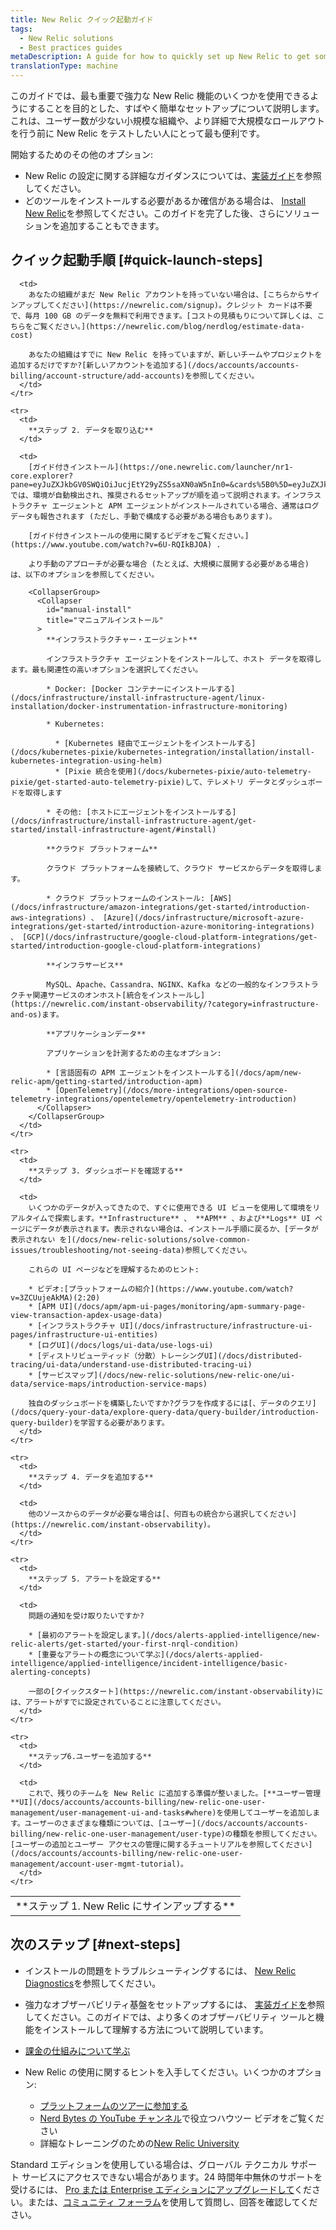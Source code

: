 ```yaml
---
title: New Relic クイック起動ガイド
tags:
  - New Relic solutions
  - Best practices guides
metaDescription: A guide for how to quickly set up New Relic to get some important telemetry data reporting.
translationType: machine
---
```


このガイドでは、最も重要で強力な New Relic 機能のいくつかを使用できるようにすることを目的とした、すばやく簡単なセットアップについて説明します。これは、ユーザー数が少ない小規模な組織や、より詳細で大規模なロールアウトを行う前に New Relic をテストしたい人にとって最も便利です。

開始するためのその他のオプション:

* New Relic の設定に関する詳細なガイダンスについては、[実装ガイド](/docs/new-relic-solutions/get-started/implementation-guide-intro)を参照してください。
* どのツールをインストールする必要があるか確信がある場合は、 [Install New Relic](/docs/new-relic-solutions/new-relic-one/install-configure/install-new-relic#what)を参照してください。このガイドを完了した後、さらにソリューションを追加することもできます。

## クイック起動手順 [#quick-launch-steps]

<table>
  <tbody>
    <tr>
      <td style={{ width: "190px" }}>
        **ステップ 1. New Relic にサインアップする**
      </td>

      <td>
        あなたの組織がまだ New Relic アカウントを持っていない場合は、[こちらからサインアップしてください](https://newrelic.com/signup)。クレジット カードは不要で、毎月 100 GB のデータを無料で利用できます。[コストの見積もりについて詳しくは、こちらをご覧ください。](https://newrelic.com/blog/nerdlog/estimate-data-cost)

        あなたの組織はすでに New Relic を持っていますが、新しいチームやプロジェクトを追加するだけですか?[新しいアカウントを追加する](/docs/accounts/accounts-billing/account-structure/add-accounts)を参照してください。
      </td>
    </tr>

    <tr>
      <td>
        **ステップ 2. データを取り込む**
      </td>

      <td>
        [ガイド付きインストール](https://one.newrelic.com/launcher/nr1-core.explorer?pane=eyJuZXJkbGV0SWQiOiJucjEtY29yZS5saXN0aW5nIn0=&cards%5B0%5D=eyJuZXJkbGV0SWQiOiJucjEtaW5zdGFsbC1uZXdyZWxpYy5ucjEtaW5zdGFsbC1uZXdyZWxpYyIsImFjdGl2ZUNvbXBvbmVudCI6IlZUU09FbnZpcm9ubWVudCIsInBhdGgiOiJndWlkZWQifQ==)では、環境が自動検出され、推奨されるセットアップが順を追って説明されます。インフラストラクチャ エージェントと APM エージェントがインストールされている場合、通常はログ データも報告されます (ただし、手動で構成する必要がある場合もあります)。

        [ガイド付きインストールの使用に関するビデオをご覧ください。](https://www.youtube.com/watch?v=6U-RQIkBJOA) .

        より手動のアプローチが必要な場合 (たとえば、大規模に展開する必要がある場合) は、以下のオプションを参照してください。

        <CollapserGroup>
          <Collapser
            id="manual-install"
            title="マニュアルインストール"
          >
            **インフラストラクチャー・エージェント**

            インフラストラクチャ エージェントをインストールして、ホスト データを取得します。最も関連性の高いオプションを選択してください。

            * Docker: [Docker コンテナーにインストールする](/docs/infrastructure/install-infrastructure-agent/linux-installation/docker-instrumentation-infrastructure-monitoring)

            * Kubernetes:

              * [Kubernetes 経由でエージェントをインストールする](/docs/kubernetes-pixie/kubernetes-integration/installation/install-kubernetes-integration-using-helm)
              * [Pixie 統合を使用](/docs/kubernetes-pixie/auto-telemetry-pixie/get-started-auto-telemetry-pixie)して、テレメトリ データとダッシュボードを取得します

            * その他: [ホストにエージェントをインストールする](/docs/infrastructure/install-infrastructure-agent/get-started/install-infrastructure-agent/#install)

            **クラウド プラットフォーム**

            クラウド プラットフォームを接続して、クラウド サービスからデータを取得します。

            * クラウド プラットフォームのインストール: [AWS](/docs/infrastructure/amazon-integrations/get-started/introduction-aws-integrations) 、 [Azure](/docs/infrastructure/microsoft-azure-integrations/get-started/introduction-azure-monitoring-integrations) 、 [GCP](/docs/infrastructure/google-cloud-platform-integrations/get-started/introduction-google-cloud-platform-integrations)

            **インフラサービス**

            MySQL、Apache、Cassandra、NGINX、Kafka などの一般的なインフラストラクチャ関連サービスのオンホスト[統合をインストールし](https://newrelic.com/instant-observability/?category=infrastructure-and-os)ます。

            **アプリケーションデータ**

            アプリケーションを計測するための主なオプション:

            * [言語固有の APM エージェントをインストールする](/docs/apm/new-relic-apm/getting-started/introduction-apm)
            * [OpenTelemetry](/docs/more-integrations/open-source-telemetry-integrations/opentelemetry/opentelemetry-introduction)
          </Collapser>
        </CollapserGroup>
      </td>
    </tr>

    <tr>
      <td>
        **ステップ 3. ダッシュボードを確認する**
      </td>

      <td>
        いくつかのデータが入ってきたので、すぐに使用できる UI ビューを使用して環境をリアルタイムで探索します。**Infrastructure** 、 **APM** 、および**Logs** UI ページにデータが表示されます。表示されない場合は、インストール手順に戻るか、[データが表示されない を](/docs/new-relic-solutions/solve-common-issues/troubleshooting/not-seeing-data)参照してください。

        これらの UI ページなどを理解するためのヒント:

        * ビデオ:[プラットフォームの紹介](https://www.youtube.com/watch?v=3ZCUujeAkMA)(2:20)
        * [APM UI](/docs/apm/apm-ui-pages/monitoring/apm-summary-page-view-transaction-apdex-usage-data)
        * [インフラストラクチャ UI](/docs/infrastructure/infrastructure-ui-pages/infrastructure-ui-entities)
        * [ログUI](/docs/logs/ui-data/use-logs-ui)
        * [ディストリビューティッド（分散）トレーシングUI](/docs/distributed-tracing/ui-data/understand-use-distributed-tracing-ui)
        * [サービスマップ](/docs/new-relic-solutions/new-relic-one/ui-data/service-maps/introduction-service-maps)

        独自のダッシュボードを構築したいですか?グラフを作成するには[、データのクエリ](/docs/query-your-data/explore-query-data/query-builder/introduction-query-builder)を学習する必要があります。
      </td>
    </tr>

    <tr>
      <td>
        **ステップ 4. データを追加する**
      </td>

      <td>
        他のソースからのデータが必要な場合は[、何百もの統合から選択してください](https://newrelic.com/instant-observability)。
      </td>
    </tr>

    <tr>
      <td>
        **ステップ 5. アラートを設定する**
      </td>

      <td>
        問題の通知を受け取りたいですか?

        * [最初のアラートを設定します。](/docs/alerts-applied-intelligence/new-relic-alerts/get-started/your-first-nrql-condition)
        * [重要なアラートの概念について学ぶ](/docs/alerts-applied-intelligence/applied-intelligence/incident-intelligence/basic-alerting-concepts)

        一部の[クイックスタート](https://newrelic.com/instant-observability)には、アラートがすでに設定されていることに注意してください。
      </td>
    </tr>

    <tr>
      <td>
        **ステップ6.ユーザーを追加する**
      </td>

      <td>
        これで、残りのチームを New Relic に追加する準備が整いました。[**ユーザー管理**UI](/docs/accounts/accounts-billing/new-relic-one-user-management/user-management-ui-and-tasks#where)を使用してユーザーを追加します。ユーザーのさまざまな種類については、[ユーザー](/docs/accounts/accounts-billing/new-relic-one-user-management/user-type)の種類を参照してください。[ユーザーの追加とユーザー アクセスの管理に関するチュートリアルを参照してください](/docs/accounts/accounts-billing/new-relic-one-user-management/account-user-mgmt-tutorial)。
      </td>
    </tr>
  </tbody>
</table>

## 次のステップ [#next-steps]

* インストールの問題をトラブルシューティングするには、 [New Relic Diagnostics](/docs/using-new-relic/cross-product-functions/troubleshooting/new-relic-diagnostics)を参照してください。

* 強力なオブザーバビリティ基盤をセットアップするには、 [実装ガイドを](/docs/new-relic-solutions/get-started/implementation-guide-intro)参照してください。このガイドでは、より多くのオブザーバビリティ ツールと機能をインストールして理解する方法について説明しています。

* [課金の仕組みについて学ぶ](/docs/accounts/accounts-billing/new-relic-one-pricing-billing/new-relic-one-pricing-billing)

* New Relic の使用に関するヒントを入手してください。いくつかのオプション:

  * [プラットフォームのツアーに参加する](/docs/new-relic-solutions/new-relic-one/introduction-new-relic-platform)
  * [Nerd Bytes の YouTube チャンネル](https://www.youtube.com/playlist?list=PLmhYj7Jl81JEV-llIDkCVC05tD7fbOv_b)で役立つハウツー ビデオをご覧ください
  * 詳細なトレーニングのための[New Relic University](https://learn.newrelic.com)

Standard エディションを使用している場合は、グローバル テクニカル サポート サービスにアクセスできない場合があります。24 時間年中無休のサポートを受けるには、 [Pro または Enterprise エディションにアップグレードして](https://one.newrelic.com/nr1-core/plan-management/home?state=7a437d0d-1905-4143-d3a1-68ddfcb6db53)ください。または、[コミュニティ フォーラム](https://discuss.newrelic.com)を使用して質問し、回答を確認してください。